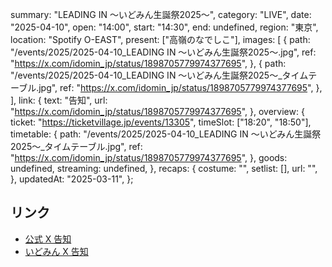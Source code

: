   summary: "LEADING IN 〜いどみん生誕祭2025〜",
  category: "LIVE",
  date: "2025-04-10",
  open: "14:00",
  start: "14:30",
  end: undefined,
  region: "東京",
  location: "Spotify O-EAST",
  present: ["高嶺のなでしこ"],
  images: [
    {
      path: "/events/2025/2025-04-10_LEADING IN 〜いどみん生誕祭2025〜.jpg",
      ref: "https://x.com/idomin_jp/status/1898705779974377695",
    },
    {
      path: "/events/2025/2025-04-10_LEADING IN 〜いどみん生誕祭2025〜_タイムテーブル.jpg",
      ref: "https://x.com/idomin_jp/status/1898705779974377695",
    },
  ],
  link: {
    text: "告知",
    url: "https://x.com/idomin_jp/status/1898705779974377695",
  },
  overview: {
    ticket: "https://ticketvillage.jp/events/13305",
    timeSlot: ["18:20", "18:50"],
    timetable: {
      path: "/events/2025/2025-04-10_LEADING IN 〜いどみん生誕祭2025〜_タイムテーブル.jpg",
      ref: "https://x.com/idomin_jp/status/1898705779974377695",
    },
    goods: undefined,
    streaming: undefined,
  },
  recaps: {
    costume: "",
    setlist: [],
    url: "",
  },
  updatedAt: "2025-03-11",
};

## リンク

- [公式 X 告知](https://x.com/takanenofficial/status/1898946916727058662)
- [いどみん X 告知](https://x.com/idomin_jp/status/1898705779974377695)
